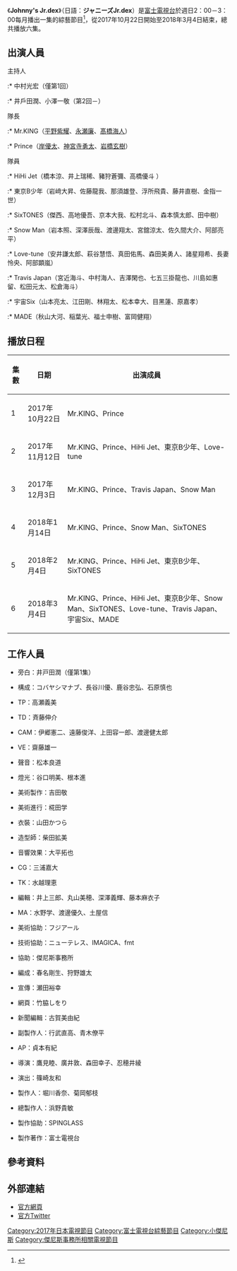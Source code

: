 {{Refimprove|time=2021-03-15T21:40:56+00:00}}
{{電視節目資訊框
| 顏色 = lightskyblue
| 製片人 = 浜野貴敏<br>堀川香奈<br>菊岡郁枝
| 原名 = {{lang|ja|ジャニーズJr.dex}}
| 圖片 = 
| 類型 = 綜藝
| 原創 = 
| 編劇 = 
| 主題曲 = 
| 配樂 = 
| 名稱 = Johnny's Jr.dex
| 片尾曲 = 
| 國家 = {{JPN}}
| 地區 = {{JPN}}
| 語言 = [[日語|日語]]
| 季數 = 
| 集數 = 6
| 演出 = 
| 旁白 = 
| 相關劇集 = 
| 中國大陸名稱 = 
| 電視網 = [[富士電視台|富士電視台]]
| 音訊制式 = 
| 播出國家 = {{JPN}}
| 開始 = 2017年10月22日
| 結束 = 2018年3月4日
| 播出時間 = 週日 2:00－3:00
| 外景 = {{JPN}}
| 每集長 = 60分鐘
| 台灣名稱 = 
| 港澳名稱 = 
| 馬新名稱 = 
| 官方網站 = https://www.fujitv.co.jp/johnnysjrdex/index.html
| imdb_id = 
| tv_com_id = 
| 制作公司 = [[富士電視台|富士電視台]]
}}《'''Johnny's Jr.dex'''》（日語：'''ジャニーズJr.dex'''）是[[富士電視台|富士電視台]]於週日2：00－3：00每月播出一集的綜藝節目<ref>{{Cite web|title=ジャニーズJr.10グループが真剣勝負！『ジャニーズJr.dex』10・21スタート|url=https://www.tvlife.jp/entame/142789|accessdate=2021-02-19|date=2017-10-06|publisher=TVLIFE|language=ja|archive-date=2021-02-02|archive-url=https://web.archive.org/web/20210202011211/https://www.tvlife.jp/entame/142789|dead-url=no}}</ref>，從2017年10月22日開始至2018年3月4日結束，總共播放六集。

== 出演人員 ==

; 主持人
:* 中村光宏（僅第1回）
:* 井戶田潤、小澤一敬（第2回－）
:
; 隊長
:* Mr.KING（[[平野紫耀|平野紫耀]]、[[永瀨廉|永瀬廉]]、[[高桥海人|髙橋海人]]）
:* Prince（[[岸優太|岸優太]]、[[神宫寺勇太|神宮寺勇太]]、[[岩橋玄樹|岩橋玄樹]]）
:
; 隊員
:* HiHi Jet（橋本涼、井上瑞稀、豬狩蒼彌、高橋優斗 ）
:* 東京B少年（岩﨑大昇、佐藤龍我、那須雄登、浮所飛貴、藤井直樹、金指一世）
:* SixTONES（傑西、高地優吾、京本大我、松村北斗、森本慎太郎、田中樹）
:* Snow Man（岩本照、深澤辰哉、渡邊翔太、宮舘涼太、佐久間大介、阿部亮平）
:* Love-tune（安井謙太郎、萩谷慧悟、真田佑馬、森田美勇人、諸星翔希、長妻怜央、阿部顕嵐）
:* Travis Japan（宮近海斗、中村海人、吉澤閑也、七五三掛龍也、川島如惠留、松田元太、松倉海斗）
:* 宇宙Six（山本亮太、江田剛、林翔太、松本幸大、目黑蓮、原嘉孝）
:* MADE（秋山大河、稲葉光、福士申樹、富岡健翔）

== 播放日程 ==
{| class="wikitable"
!集數
!日期
!出演成員
|-
|1
|2017年10月22日
|Mr.KING、Prince
|-
|2
|2017年11月12日
|Mr.KING、Prince、HiHi Jet、東京B少年、Love-tune
|-
|3
|2017年12月{{0}}3日
|Mr.KING、Prince、Travis Japan、Snow Man
|-
|4
|2018年{{0}}1月14日
|Mr.KING、Prince、Snow Man、SixTONES
|-
|5
|2018年{{0}}2月{{0}}4日
|Mr.KING、Prince、HiHi Jet、東京B少年、SixTONES
|-
|6
|2018年{{0}}3月{{0}}4日
|Mr.KING、Prince、HiHi Jet、東京B少年、Snow Man、SixTONES、Love-tune、Travis Japan、宇宙Six、MADE
|}

== 工作人員 ==
{{div col|small=yes|3}}
* 旁白：井戸田潤（僅第1集）

* 構成：コバヤシマナブ、長谷川優、鹿谷忠弘、石原慎也

* TP：高瀬義美

* TD：斉藤伸介

* CAM：伊郷憲二、遠藤俊洋、上田容一郎、渡邊健太郎

* VE：齋藤雄一

* 聲音：松本良道

* 燈光：谷口明美、根本進

* 美術製作：吉田敬

* 美術進行：椛田学

* 衣裝：山田かつら

* 造型師：柴田拡美

* 音響效果：大平拓也

* CG：三浦嘉大

* TK：水越理恵

* 編輯：井上三郎、丸山美穂、深澤義輝、藤本麻衣子

* MA：水野学、渡邊優久、土屋信

* 美術協助：フジアール

* 技術協助：ニューテレス、IMAGICA、fmt

* 協助：傑尼斯事務所

* 編成：春名剛生、狩野雄太

* 宣傳：瀬田裕幸

* 網頁：竹脇しをり

* 新聞編輯：古賀美由紀

* 副製作人：行武直高、青木僚平

* AP：貞本有紀

* 導演：鷹見睦、廣井敦、森田幸子、忍穂井綾

* 演出：篠崎友和

* 製作人：堀川香奈、菊岡郁枝

* 總製作人：浜野貴敏

* 製作協助：SPINGLASS

* 製作著作：富士電視台
{{div col end}}

== 參考資料 ==
<references />

== 外部連結 ==

* [https://www.fujitv.co.jp/johnnysjrdex/index.html 官方網頁] {{Wayback|url=https://www.fujitv.co.jp/johnnysjrdex/index.html |date=20210110172924 }}
* [https://twitter.com/cx_Jr_dex 官方Twitter]
{{King & Prince}}

[[Category:2017年日本電視節目|Category:2017年日本電視節目]]
[[Category:富士電視台綜藝節目|Category:富士電視台綜藝節目]]
[[Category:小傑尼斯|Category:小傑尼斯]]
[[Category:傑尼斯事務所相關電視節目|Category:傑尼斯事務所相關電視節目]]